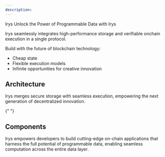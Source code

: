 ```yaml
---
description:
---
```



<div className="mt-7">
	<Heading level={1} className="">
		Irys
	</Heading>
	Unlock the Power of Programmable Data with Irys
</div>

Irys seamlessly integrates high-performance storage and verifiable onchain execution in a single protocol.

Build with the future of blockchain technology:

- Cheap state
- Flexible execution models
- Infinite opportunities for creative innovation

## Architecture

Irys merges secure storage with seamless execution, empowering the next generation of decentralized innovation.

<ArchitectureBento />{" "}

## Components

Irys empowers developers to build cutting-edge on-chain applications that harness the full potential of programmable data, enabling seamless computation across the entire data layer.

<ComponentBento />
